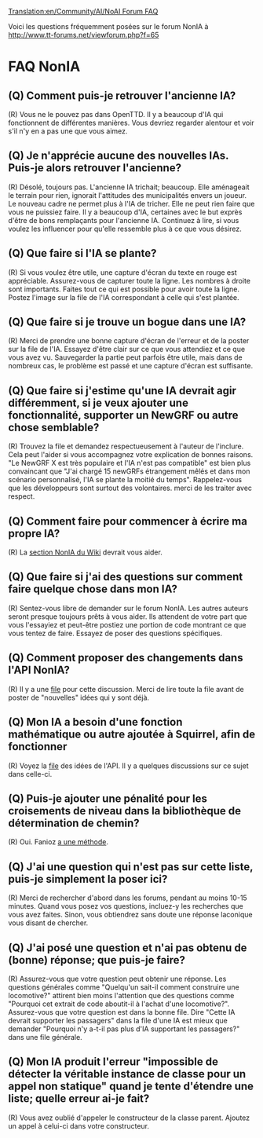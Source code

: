 [[Translation:en/Community/AI/NoAI Forum FAQ]]


{{fr/NonIA}}

Voici les questions fréquemment posées sur le forum NonIA à http://www.tt-forums.net/viewforum.php?f=65

=FAQ NonIA=

==(Q) Comment puis-je retrouver l'ancienne IA?==
(R) Vous ne le pouvez pas dans OpenTTD. Il y a beaucoup d'IA qui fonctionnent de différentes manières. Vous devriez regarder alentour et voir s'il n'y en a pas une que vous aimez.


==(Q) Je n'apprécie aucune des nouvelles IAs. Puis-je alors retrouver l'ancienne?==
(R) Désolé, toujours pas. L'ancienne IA trichait; beaucoup. Elle aménageait le terrain pour rien, ignorait l'attitudes des municipalités envers un joueur. Le nouveau cadre ne permet plus à l'IA de tricher. Elle ne peut rien faire que vous ne puissiez faire. Il y a beaucoup d'IA, certaines avec le but  exprès d'être de bons remplaçants pour l'ancienne IA. Continuez à lire, si vous voulez les influencer pour qu'elle ressemble plus à ce que vous désirez.


==(Q) Que faire si l'IA se plante?==
(R) Si vous voulez être utile, une capture d'écran du texte en rouge est appréciable. Assurez-vous de capturer toute la ligne. Les nombres à droite sont importants. Faites tout ce qui est possible pour avoir toute la ligne. Postez l'image sur la file de l'IA correspondant à celle qui s'est plantée.


==(Q) Que faire si je trouve un bogue dans une IA?==
(R) Merci de prendre une bonne capture d'écran de l'erreur et de la poster sur la file de l'IA. Essayez d'être clair sur ce que vous attendiez et ce que vous avez vu. Sauvegarder la partie peut parfois être utile, mais dans de nombreux cas, le problème est passé et une capture d'écran est suffisante.


==(Q) Que faire si j'estime qu'une IA devrait agir différemment, si je veux ajouter une fonctionnalité, supporter un NewGRF ou autre chose semblable?==
(R) Trouvez la file et demandez respectueusement à l'auteur de l'inclure. Cela peut l'aider si vous accompagnez votre explication de bonnes raisons. "Le NewGRF X est très populaire et l'IA n'est pas compatible" est bien plus  convaincant que "J'ai chargé 15 newGRFs étrangement mêlés et dans mon scénario personnalisé, l'IA se plante la moitié du temps". Rappelez-vous que les développeurs sont surtout des volontaires. merci de les traiter avec respect.


==(Q) Comment faire pour commencer à écrire ma propre IA?==
(R) La [[fr/Development/Script/Main Page|section NonIA du Wiki]] devrait vous aider.


==(Q) Que faire si j'ai des questions sur comment faire quelque chose dans mon IA?==
(R) Sentez-vous libre de demander sur le forum NonIA. Les autres auteurs seront presque toujours prêts à vous aider. Ils attendent de votre part que vous l'essayiez et peut-être postiez une portion de code montrant ce que vous tentez de faire. Essayez de poser des questions spécifiques.


==(Q) Comment proposer des changements dans l'API NonIA?==
(R) Il y a une [http://www.tt-forums.net/viewtopic.php?f=65&t=44249 file] pour cette discussion. Merci de lire toute la file avant de poster de "nouvelles" idées qui y sont déjà.


==(Q) Mon IA a besoin d'une fonction mathématique ou autre ajoutée à Squirrel, afin de fonctionner==
(R) Voyez la [http://www.tt-forums.net/viewtopic.php?f=65&t=44249 file] des idées de l'API. Il y a quelques discussions sur ce sujet dans celle-ci.


==(Q) Puis-je ajouter une pénalité pour les croisements de niveau dans la bibliothèque de détermination de chemin?==
(R) Oui. Fanioz [http://www.tt-forums.net/viewtopic.php?p=809026#p809026 a une méthode].


==(Q) J'ai une question qui n'est pas sur cette liste, puis-je simplement la poser ici?==
(R) Merci de rechercher d'abord dans les forums, pendant au moins 10-15 minutes. Quand vous posez vos questions, incluez-y les recherches que vous avez faites. Sinon, vous obtiendrez sans doute une réponse laconique vous disant de chercher.


==(Q) J'ai posé une question et n'ai pas obtenu de (bonne) réponse; que puis-je faire?==
(R) Assurez-vous que votre question peut obtenir une réponse. Les questions générales comme "Quelqu'un sait-il comment construire une locomotive?" attirent bien moins l'attention que des questions comme "Pourquoi cet extrait de code aboutit-il à l'achat d'une locomotive?". Assurez-vous que votre question est dans la bonne file. Dire "Cette IA devrait supporter les passagers" dans la file d'une IA est mieux que demander "Pourquoi n'y a-t-il pas plus d'IA supportant les passagers?" dans une file générale.


==(Q) Mon IA produit l'erreur "impossible de détecter la véritable instance de classe pour un appel non statique" quand je tente d'étendre une liste; quelle erreur ai-je fait?==
(R) Vous avez oublié d'appeler le constructeur de la classe parent. Ajoutez un appel à celui-ci dans votre constructeur.